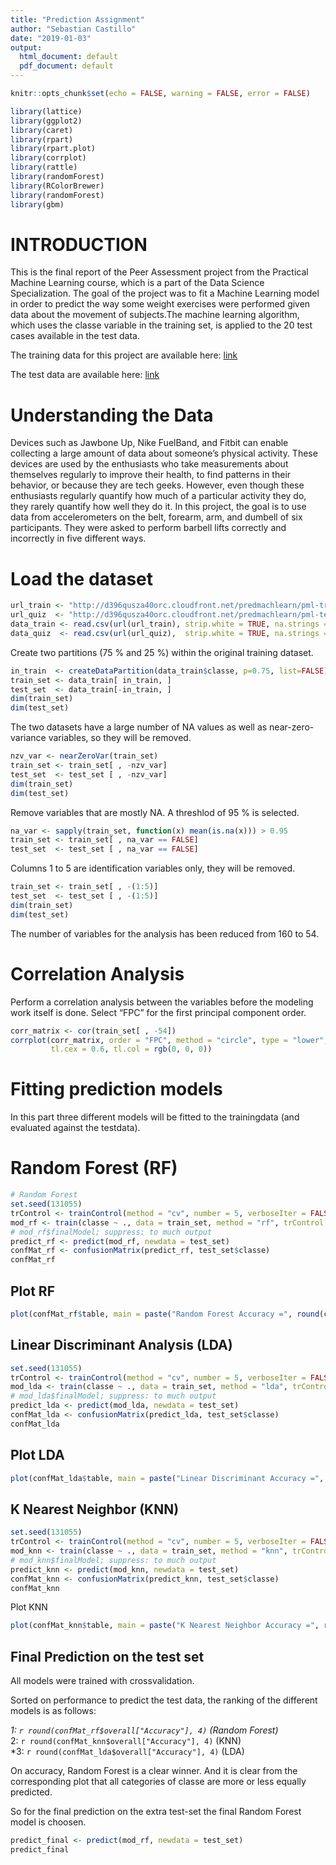 ```yaml
---
title: "Prediction Assignment"
author: "Sebastian Castillo"
date: "2019-01-03"
output:
  html_document: default
  pdf_document: default
---
```


```r
knitr::opts_chunk$set(echo = FALSE, warning = FALSE, error = FALSE)
```


```r
library(lattice)
library(ggplot2)
library(caret)
library(rpart)
library(rpart.plot)
library(corrplot)
library(rattle)
library(randomForest)
library(RColorBrewer)
library(randomForest)
library(gbm)

```


# INTRODUCTION 

This is the final report of the Peer Assessment project from the Practical Machine Learning course, which is a part of the Data Science Specialization. The goal of the project was to fit a Machine Learning model in order to predict the way some weight exercises were performed given data about the movement of subjects.The machine learning algorithm, which uses the classe variable in the training set, is applied to the 20 test cases available in the test data. 

The training data for this project are available here: [link](https://d396qusza40orc.cloudfront.net/predmachlearn/pml-training.csv)

The test data are available here: [link](https://d396qusza40orc.cloudfront.net/predmachlearn/pml-testing.csv)

# Understanding the Data

Devices such as Jawbone Up, Nike FuelBand, and Fitbit can enable collecting a large amount of data about someone’s physical activity. These devices are used by the enthusiasts who take measurements about themselves regularly to improve their health, to find patterns in their behavior, or because they are tech geeks. However, even though these enthusiasts regularly quantify how much of a particular activity they do, they rarely quantify how well they do it. In this project, the goal is to use data from accelerometers on the belt, forearm, arm, and dumbell of six participants. They were asked to perform barbell lifts correctly and incorrectly in five different ways.

# Load the dataset 

```r

url_train <- "http://d396qusza40orc.cloudfront.net/predmachlearn/pml-training.csv"
url_quiz  <- "http://d396qusza40orc.cloudfront.net/predmachlearn/pml-testing.csv"
data_train <- read.csv(url(url_train), strip.white = TRUE, na.strings = c("NA",""))
data_quiz  <- read.csv(url(url_quiz),  strip.white = TRUE, na.strings = c("NA",""))

```

Create two partitions (75 % and 25 %) within the original training dataset.

```r
in_train  <- createDataPartition(data_train$classe, p=0.75, list=FALSE)
train_set <- data_train[ in_train, ]
test_set  <- data_train[-in_train, ]
dim(train_set)
dim(test_set)

```

The two datasets have a large number of NA values as well as near-zero-variance variables, so they will be removed.

```r
nzv_var <- nearZeroVar(train_set)
train_set <- train_set[ , -nzv_var]
test_set  <- test_set [ , -nzv_var]
dim(train_set)
dim(test_set)

```


Remove variables that are mostly NA. A threshlod of 95 % is selected.

```r
na_var <- sapply(train_set, function(x) mean(is.na(x))) > 0.95
train_set <- train_set[ , na_var == FALSE]
test_set  <- test_set [ , na_var == FALSE]
```

Columns 1 to 5 are identification variables only, they will be removed.

```r
train_set <- train_set[ , -(1:5)]
test_set  <- test_set [ , -(1:5)]
dim(train_set)
dim(test_set)
```

The number of variables for the analysis has been reduced from 160 to 54.

# Correlation Analysis

Perform a correlation analysis between the variables before the modeling work itself is done. Select “FPC” for the first principal component order.

```r
corr_matrix <- cor(train_set[ , -54])
corrplot(corr_matrix, order = "FPC", method = "circle", type = "lower",
         tl.cex = 0.6, tl.col = rgb(0, 0, 0))
```

# Fitting prediction models

In this part three different models will be fitted to the trainingdata (and evaluated against the testdata).

# Random Forest (RF)

```r
# Random Forest
set.seed(131055)
trControl <- trainControl(method = "cv", number = 5, verboseIter = FALSE)
mod_rf <- train(classe ~ ., data = train_set, method = "rf", trControl = trControl)
# mod_rf$finalModel; suppress: to much output
predict_rf <- predict(mod_rf, newdata = test_set)
confMat_rf <- confusionMatrix(predict_rf, test_set$classe)
confMat_rf
```

## Plot RF

```r
plot(confMat_rf$table, main = paste("Random Forest Accuracy =", round(confMat_rf$overall["Accuracy"], 4)))
```


## Linear Discriminant Analysis (LDA)

```r
set.seed(131055)
trControl <- trainControl(method = "cv", number = 5, verboseIter = FALSE)
mod_lda <- train(classe ~ ., data = train_set, method = "lda", trControl = trControl)
# mod_lda$finalModel; suppress: to much output
predict_lda <- predict(mod_lda, newdata = test_set)
confMat_lda <- confusionMatrix(predict_lda, test_set$classe)
confMat_lda
```

## Plot LDA

```r
plot(confMat_lda$table, main = paste("Linear Discriminant Accuracy =", round(confMat_lda$overall["Accuracy"], 4)))
```

## K Nearest Neighbor (KNN)

```r
set.seed(131055)
trControl <- trainControl(method = "cv", number = 5, verboseIter = FALSE)
mod_knn <- train(classe ~ ., data = train_set, method = "knn", trControl = trControl)
# mod_knn$finalModel; suppress: to much output
predict_knn <- predict(mod_knn, newdata = test_set)
confMat_knn <- confusionMatrix(predict_knn, test_set$classe)
confMat_knn
```

Plot KNN

```r
plot(confMat_knn$table, main = paste("K Nearest Neighbor Accuracy =", round(confMat_knn$overall["Accuracy"], 4)))
```

## Final Prediction on the test set

All models were trained with crossvalidation.   

Sorted on performance to predict the test data, the ranking of the different models is as follows: 

*1: `r round(confMat_rf$overall["Accuracy"], 4)` (Random Forest)  
*2: `r round(confMat_knn$overall["Accuracy"], 4)` (KNN)  
*3: `r round(confMat_lda$overall["Accuracy"], 4)` (LDA) 

On accuracy, Random Forest is a clear winner. And it is clear from the corresponding plot that all categories of classe are more or less equally predicted.   

So for the final prediction on the extra test-set the final Random Forest model is choosen.

```r
predict_final <- predict(mod_rf, newdata = test_set)
predict_final
```